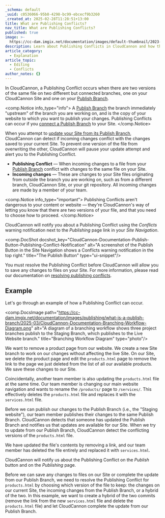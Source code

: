 ```yaml
---
_schema: default
_uuid: c0536066-95b8-4298-bc99-ebcecf9b3260
_created_at: 2025-02-28T11:28:51+13:00
title: What are Publishing Conflicts?
nav_title: What are Publishing Conflicts?
published: true
image: >-
  https://cc-dam.imgix.net/documentation/images/default-thumbnail/2023-Q4/CloudCannon-Documentation-Thumbnail.png
description: Learn about Publishing Conflicts in CloudCannon and how they occur.
article_category:
  - Explanation
article_topic:
  - Editing
  - Conflicts
author_notes: {}
---
```

In CloudCannon, a Publishing Conflict occurs when there are two versions of the same file on two different but connected branches, one on your CloudCannon Site and one on your [Publish Branch](/documentation/articles/what-is-a-publish-branch/).

<comp.Notice info_type="info">
  A [Publish Branch](/documentation/articles/what-is-a-publish-branch/) the branch immediately "upstream" of the branch you are working on, and is the copy of your website to which you want to publish your changes. Publishing Conflicts can occur if you <a href="/documentation/articles/connect-a-publish-branch/" target="_blank" rel="noopener">connect a Publish Branch</a> to your Site.
</comp.Notice>

When you attempt to [update your Site from its Publish Branch](/documentation/articles/update-from-a-publish-branch/), CloudCannon can detect if incoming changes conflict with the changes saved to your current Site. To prevent one version of the file from overwriting the other, CloudCannon will pause your update attempt and alert you to the Publishing Conflict.

* **Publishing Conflict** — When incoming changes to a file from your [Publish Branch](/documentation/articles/what-is-a-publish-branch/) conflict with changes to the same file on your Site.
* **Incoming changes** — These are changes to your Site files originating from outside the branch you are working on, such as from a different branch, CloudCannon Site, or your git repository. All incoming changes are made by a member of your team.

<comp.Notice info_type="important">
  Publishing Conflicts aren't dangerous to your content or website — they're CloudCannon's way of letting you know that there are two versions of your file, and that you need to choose how to proceed.
</comp.Notice>

CloudCannon will notify you about a Publishing Conflict using the *Conflicts* warning notification next to the *Publishing* page link in your *Site Navigation*.

<comp.DocShot docshot_key="CloudCannon-Documentation-Publish-Button-Publishing-Conflict-Notification" alt="A screenshot of the Publish Button in the Site Navigation shows a Conflicts warning notification in the top right." title="The Publish Button" type="ui-snippet"/>

You must resolve the Publishing Conflict before CloudCannon will allow you to save any changes to files on your Site. For more information, please read our documentation on <a href="/documentation/articles/resolve-publishing-conflicts/" target="_blank" rel="noopener">resolving publishing conflicts</a>.

## Example

Let's go through an example of how a Publishing Conflict can occur.

<comp.DocsImage path="https://cc-dam.imgix.net/documentation/images/publishing/what-is-a-publish-branch/2025-03/CloudCannon-Documentation-Branching-Workflow-Diagram.png" alt="A diagram of a branching workflow shows three project branches publish to the Staging Branch, which publishes to the Live Website branch." title="Branching Workflow Diagram" type="photo"/>

We want to remove a product page from our website. We create a new Site branch to work on our changes without affecting the live Site. On our Site, we delete the product page and edit the `products.html` page to remove the link to the page we just deleted from the list of all our available products. We save these changes to our Site.

Coincidentally, another team member is also updating the `products.html` file at the same time. Our team member is changing our main website navigation and wants to rename the `/products/` page to `/services/`. This effectively deletes the `products.html` file and replaces it with the `services.html` file.

Before we can publish our changes to the Publish Branch (i.e., the "Staging website"), our team member publishes their changes to the same Publish Branch.  CloudCannon detects that someone has updated the Publish Branch and notifies us that updates are available for our Site. When we try to update from our Publish Branch, CloudCannon detect the conflicting versions of the `products.html` file.

We have updated the file's contents by removing a link, and our team member has deleted the file entirely and replaced it with `services.html`.

CloudCannon will notify us about the Publishing Conflict on the *Publish* button and on the *Publishing* page.

Before we can save any changes to files on our Site or complete the update from our Publish Branch, we need to resolve the Publishing Conflict for `products.html` by choosing which version of the file to keep: the changes on our current Site, the incoming changes from the Publish Branch, or a hybrid of the two. In this example, we want to create a hybrid of the two commits (remove the link from the new `services.html` file and delete the `products.html` file) and let CloudCannon complete the update from our Publish Branch.